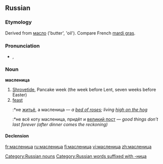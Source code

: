 ==Russian==

===Etymology===
Derived from [[масло]] ('butter', 'oil'). Compare French [[mardi gras]].

===Pronunciation===
* {{IPA|/ˈmaslʲinʲiʦə/|lang=ru}}, {{SAMPA|/"masl'in'its@/}}

===Noun===
'''масленица''' {{f}}

# [[Shrovetide]], Pancake week (the week before Lent, seven weeks before Easter) 
# [[feast]]
#:*не [[житьё]], а масленица — ''a [[bed of roses]]; living [[high on the hog]]''
#:*не всё коту масленица, придёт и [[великий пост]] — ''good things don’t last forever (after dinner comes the reckoning)''

====Declension====
{{ru-noun-inan-ца-1|маслениц|ма́слениц}}

[[Category:Russian nouns]]
[[Category:Russian words suffixed with -ница]]

[[fr:масленица]]
[[ru:масленица]]
[[fi:масленица]]
[[vi:масленица]]
[[zh:масленица]]